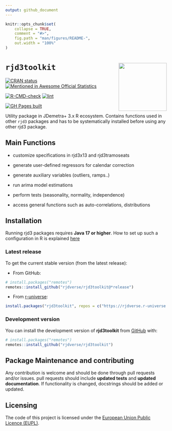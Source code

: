 ```yaml
---
output: github_document
---
```


<!-- README.md is generated from README.Rmd. Please edit that file -->

```r
knitr::opts_chunk$set(
    collapse = TRUE,
    comment = "#>",
    fig.path = "man/figures/README-",
    out.width = "100%"
)
```


# `rjd3toolkit` <a href="https://rjdverse.github.io/rjd3toolkit/"><img src="man/figures/logo.png" align="right" height="150" style="float:right; height:150px;"/></a>

<!-- badges: start -->
[![CRAN status](https://www.r-pkg.org/badges/version/rjd3toolkit)](https://CRAN.R-project.org/package=rjd3toolkit)
[![Mentioned in Awesome Official Statistics ](https://awesome.re/mentioned-badge.svg)](https://github.com/SNStatComp/awesome-official-statistics-software)

[![R-CMD-check](https://github.com/rjdverse/rjd3toolkit/actions/workflows/R-CMD-check.yaml/badge.svg)](https://github.com/rjdverse/rjd3toolkit/actions/workflows/R-CMD-check.yaml)
[![lint](https://github.com/rjdverse/rjd3toolkit/actions/workflows/lint.yaml/badge.svg)](https://github.com/rjdverse/rjd3toolkit/actions/workflows/lint.yaml)

[![GH Pages built](https://github.com/rjdverse/rjd3toolkit/actions/workflows/pkgdown.yaml/badge.svg)](https://github.com/rjdverse/rjd3toolkit/actions/workflows/pkgdown.yaml)
<!-- badges: end -->


Utility package in JDemetra+ 3.x R ecosystem. Contains functions used in other `rjd3` packages and has to be systematically installed before using any other rjd3 package. 

## Main Functions 

-   customize specifications in rjd3x13 and rjd3tramoseats

-   generate user-defined regressors for calendar correction

-   generate auxiliary variables (outliers, ramps..)

-   run arima model estimations

-   perform tests (seasonality, normality, independence)

-   access general functions such as auto-correlations, distributions


## Installation

Running rjd3 packages requires **Java 17 or higher**. How to set up such a configuration in R is explained [here](https://jdemetra-new-documentation.netlify.app/#Rconfig)

### Latest release

To get the current stable version (from the latest release):

- From GitHub:

```r
# install.packages("remotes")
remotes::install_github("rjdverse/rjd3toolkit@*release")
```

- From [r-universe](https://rjdverse.r-universe.dev/rjd3toolkit):

```r
install.packages("rjd3toolkit", repos = c("https://rjdverse.r-universe.dev", "https://cloud.r-project.org"))
```

### Development version

You can install the development version of **rjd3toolkit** from [GitHub](https://github.com/) with:

```r
# install.packages("remotes")
remotes::install_github("rjdverse/rjd3toolkit")
```


## Package Maintenance and contributing

Any contribution is welcome and should be done through pull requests and/or issues.
pull requests should include **updated tests** and **updated documentation**. If functionality is changed, docstrings should be added or updated.


## Licensing

The code of this project is licensed under the [European Union Public Licence (EUPL)](https://interoperable-europe.ec.europa.eu:443/collection/eupl/eupl-text-eupl-12).
